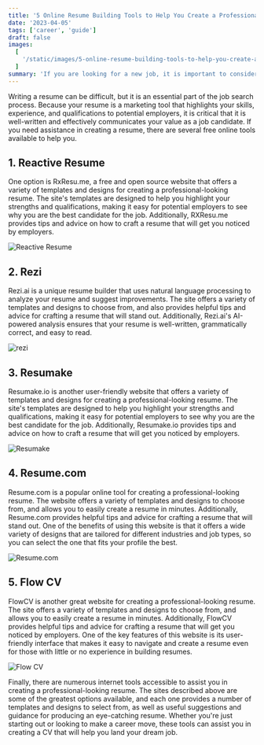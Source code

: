 ```yaml
---
title: '5 Online Resume Building Tools to Help You Create a Professional Resume'
date: '2023-04-05'
tags: ['career', 'guide']
draft: false
images:
  [
    '/static/images/5-online-resume-building-tools-to-help-you-create-a-professional-resume/rxresume.webp',
  ]
summary: 'If you are looking for a new job, it is important to consider building a professional resume. There are several free online tools that can help you create a professional-looking resume. Use these tools to select a template and fill in your personal information and work experience.'
---
```


Writing a resume can be difficult, but it is an essential part of the job search process. Because your resume is a marketing tool that highlights your skills, experience, and qualifications to potential employers, it is critical that it is well-written and effectively communicates your value as a job candidate. If you need assistance in creating a resume, there are several free online tools available to help you.

## 1. Reactive Resume

One option is RxResu.me, a free and open source website that offers a variety of templates and designs for creating a professional-looking resume. The site's templates are designed to help you highlight your strengths and qualifications, making it easy for potential employers to see why you are the best candidate for the job. Additionally, RXResu.me provides tips and advice on how to craft a resume that will get you noticed by employers.

<ImageCard link="https://rxresu.me/">
  <Image
    className="rounded-lg"
    src="/static/images/5-online-resume-building-tools-to-help-you-create-a-professional-resume/rxresume.webp"
    alt="Reactive Resume"
    width={700}
    height={284}
  />
</ImageCard>

## 2. Rezi

Rezi.ai is a unique resume builder that uses natural language processing to analyze your resume and suggest improvements. The site offers a variety of templates and designs to choose from, and also provides helpful tips and advice for crafting a resume that will stand out. Additionally, Rezi.ai's AI-powered analysis ensures that your resume is well-written, grammatically correct, and easy to read.

<ImageCard link="https://www.rezi.ai/ai-resume-builder">
  <Image
    className="rounded-lg"
    src="/static/images/5-online-resume-building-tools-to-help-you-create-a-professional-resume/rezi.webp"
    alt="rezi"
    width={700}
    height={284}
  />
</ImageCard>

## 3. Resumake

Resumake.io is another user-friendly website that offers a variety of templates and designs for creating a professional-looking resume. The site's templates are designed to help you highlight your strengths and qualifications, making it easy for potential employers to see why you are the best candidate for the job. Additionally, Resumake.io provides tips and advice on how to craft a resume that will get you noticed by employers.

<ImageCard link="https://resumake.io/">
  <Image
    className="rounded-lg"
    src="/static/images/5-online-resume-building-tools-to-help-you-create-a-professional-resume/resumake.webp"
    alt="Resumake"
    width={700}
    height={284}
  />
</ImageCard>

## 4. Resume.com

Resume.com is a popular online tool for creating a professional-looking resume. The website offers a variety of templates and designs to choose from, and allows you to easily create a resume in minutes. Additionally, Resume.com provides helpful tips and advice for crafting a resume that will stand out. One of the benefits of using this website is that it offers a wide variety of designs that are tailored for different industries and job types, so you can select the one that fits your profile the best.

<ImageCard link="https://www.resume.com/">
  <Image
    className="rounded-lg"
    src="/static/images/5-online-resume-building-tools-to-help-you-create-a-professional-resume/resumecom.webp"
    alt="Resume.com"
    width={700}
    height={284}
  />
</ImageCard>

## 5. Flow CV

FlowCV is another great website for creating a professional-looking resume. The site offers a variety of templates and designs to choose from, and allows you to easily create a resume in minutes. Additionally, FlowCV provides helpful tips and advice for crafting a resume that will get you noticed by employers. One of the key features of this website is its user-friendly interface that makes it easy to navigate and create a resume even for those with little or no experience in building resumes.

<ImageCard link="https://flowcv.com/">
  <Image
    className="rounded-lg"
    src="/static/images/5-online-resume-building-tools-to-help-you-create-a-professional-resume/flowcv.webp"
    alt="Flow CV"
    width={700}
    height={284}
  />
</ImageCard>

Finally, there are numerous internet tools accessible to assist you in creating a professional-looking resume. The sites described above are some of the greatest options available, and each one provides a number of templates and designs to select from, as well as useful suggestions and guidance for producing an eye-catching resume. Whether you're just starting out or looking to make a career move, these tools can assist you in creating a CV that will help you land your dream job.
